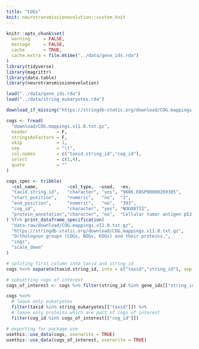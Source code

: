 ```yaml
---
title: "COGs"
knit: neurotransmissionevolution::custom_knit
---
```

```r
knitr::opts_chunk$set(
  warning     = FALSE,
  message     = FALSE,
  cache       = TRUE,
  cache.extra = file.mtime("../data/gene_ids.rda")
)
library(tidyverse)
library(magrittr)
library(data.table)
library(neurotransmissionevolution)

load("../data/gene_ids.rda")
load("../data/string_eukaryotes.rda")
```

```r
download_if_missing("https://stringdb-static.org/download/COG.mappings.v11.0.txt.gz")

cogs <- fread(
  "download/COG.mappings.v11.0.txt.gz",
  header           = F,
  stringsAsFactors = F,
  skip             = 1,
  sep              = "\t",
  col.names        = c("taxid.string_id","cog_id"),
  select           = c(1,4),
  quote            = ""
)
```
```r
cogs_spec <- tribble(
  ~col_name,           ~col_type,  ~used,  ~ex,                                ~desc,
  "taxid.string_id",   "character", "yes", "9606.ENSP00000269305",             "STRING protein ID",
  "start_position",    "numeric",   "no",  "1",                                "residue where orthogroup mapping starts",
  "end_position",      "numeric",   "no",  "393",                              "residue where orthogroup mapping ends",
  "cog_id",            "character", "yes", "NOG08732",                         "orthologous group ID",
  "protein_annotation","character", "no",  "Cellular tumor antigen p53; [...]","protein description"
) %T>% print_dataframe_specification(
  "data-raw/download/COG.mappings.v11.0.txt.gz",
  "https://stringdb-static.org/download/COG.mappings.v11.0.txt.gz",
  "Orthologous groups (COGs, NOGs, KOGs) and their proteins.",
  "cogs",
  "scale_down"
)
```

```r
# spliting first column into taxid and string_id
cogs %<>% separate(taxid.string_id, into = c("taxid","string_id"), sep = "\\.", extra = "merge")

# subsetting cogs of interest
cogs_of_interest <- cogs %>% filter(string_id %in% gene_ids[["string_id"]]) %>% select(-taxid)

cogs %<>%
  # leave only eukaryotes
  filter(taxid %in% string_eukaryotes[["taxid"]]) %>%
  # leave only proteins which are part of cogs of interest
  filter(cog_id %in% cogs_of_interest[["cog_id"]])

# exporting for package use
usethis::use_data(cogs, overwrite = TRUE)
usethis::use_data(cogs_of_interest, overwrite = TRUE)
```
